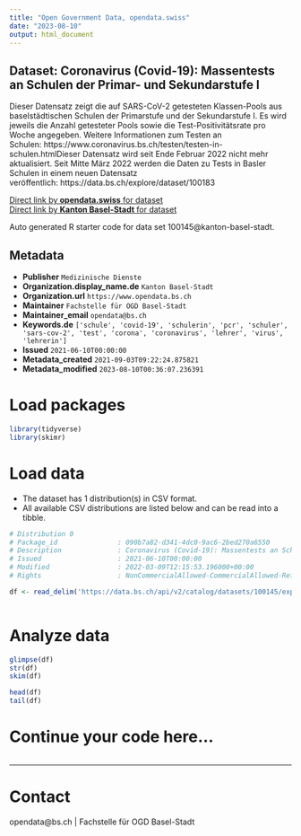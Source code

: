 ```yaml
---
title: "Open Government Data, opendata.swiss"
date: "2023-08-10"
output: html_document
---
```


## Dataset: Coronavirus (Covid-19): Massentests an Schulen der Primar- und Sekundarstufe I

Dieser Datensatz zeigt die auf SARS-CoV-2 getesteten Klassen-Pools aus baselstädtischen Schulen der Primarstufe und der Sekundarstufe I. Es wird jeweils die Anzahl getesteter Pools sowie die Test-Positivitätsrate pro Woche angegeben. Weitere Informationen zum Testen an Schulen: https://www.coronavirus.bs.ch/testen/testen-in-schulen.htmlDieser Datensatz wird seit Ende Februar 2022 nicht mehr aktualisiert. Seit Mitte März 2022 werden die Daten zu Tests in Basler Schulen in einem neuen Datensatz veröffentlich: https://data.bs.ch/explore/dataset/100183

[Direct link by **opendata.swiss** for dataset](https://opendata.swiss/de/dataset/coronavirus-covid-19-massentests-an-schulen)<br>
[Direct link by **Kanton Basel-Stadt** for dataset](https://data.bs.ch/explore/dataset/100145/)

Auto generated R starter code for data set 100145@kanton-basel-stadt.

## Metadata

- **Publisher** `Medizinische Dienste`
- **Organization.display_name.de** `Kanton Basel-Stadt`
- **Organization.url** `https://www.opendata.bs.ch`
- **Maintainer** `Fachstelle für OGD Basel-Stadt`
- **Maintainer_email** `opendata@bs.ch`
- **Keywords.de** `['schule', 'covid-19', 'schulerin', 'pcr', 'schuler', 'sars-cov-2', 'test', 'corona', 'coronavirus', 'lehrer', 'virus', 'lehrerin']`
- **Issued** `2021-06-10T00:00:00`
- **Metadata_created** `2021-09-03T09:22:24.875821`
- **Metadata_modified** `2023-08-10T00:36:07.236391`


# Load packages

```r

library(tidyverse)
library(skimr)

```

# Load data

-   The dataset has 1 distribution(s) in CSV format.
-   All available CSV distributions are listed below and can be read into a tibble.

```r

# Distribution 0
# Package_id               : 090b7a82-d341-4dc0-9ac6-2bed270a6550
# Description              : Coronavirus (Covid-19): Massentests an Schulen der Primar- und Sekundarstufe I (csv)
# Issued                   : 2021-06-10T00:00:00
# Modified                 : 2022-03-09T12:15:53.196000+00:00
# Rights                   : NonCommercialAllowed-CommercialAllowed-ReferenceRequired

df <- read_delim('https://data.bs.ch/api/v2/catalog/datasets/100145/exports/csv')



```

# Analyze data

```r

glimpse(df)
str(df)
skim(df)

head(df)
tail(df)

```

# Continue your code here...

```r

```

------------------------------------------------------------------------

# Contact

opendata@bs.ch | Fachstelle für OGD Basel-Stadt
